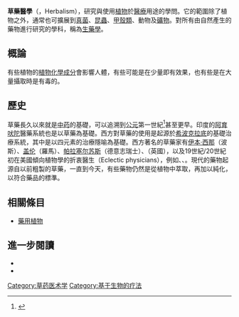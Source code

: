 {{medical}}
{{替代醫學系統}}
{{Expand|time=2017-12-02T07:16:14+00:00}}
'''草藥醫學'''（{{lang-en|Herbal medicine}}，Herbalism），研究與使用[[植物|植物]]於[[醫療|醫療]]用途的學問。它的範圍除了植物之外，通常也可擴展到[[真菌|真菌]]、[[昆蟲|昆蟲]]、[[甲殼類|甲殼類]]、動物及[[礦物|礦物]]。對所有由自然產生的藥物進行研究的學科，稱為[[生藥學|生藥學]]。

==概論==
有些植物的[[植物化學成分|植物化學成分]]會影響人體，有些可能是在少量即有效果，也有些是在大量攝取時是有毒的。

== 歷史 ==

草藥長久以來就是[[中药|中药]]的基礎，可以追溯到[[公元|公元]]第一世紀<ref>{{cite web |url=https://organicherbs.org.uk/ |title=Chinese Herbal Medicine |accessdate=2007-12-19 |deadurl=yes |archiveurl=https://web.archive.org/web/20140820230804/https://organicherbs.org.uk/ |archivedate=2014-08-20 }}</ref>甚至更早。印度的[[阿育吠陀|阿育吠陀]]醫藥系統也是以草藥為基礎。西方對草藥的使用是起源於[[希波克拉底|希波克拉底]]的基礎治療系統，其中是以四元素的治療隱喻為基礎。西方著名的草藥家有[[伊本·西那|伊本·西那]]（波斯）、[[盖伦|盖伦]]（羅馬）、[[帕拉塞尔苏斯|帕拉塞尔苏斯]]（德意志瑞士）、{{le|尼古拉斯·庫爾佩珀|Nicholas Culpeper}}（英國），以及19世紀/20世紀初在美國傾向植物學的折衷醫生（Eclectic physicians），例如{{le|John Milton Scudder|John Milton Scudder}}、{{le|Harvey Wickes Felter|Harvey Wickes Felter}}、{{le|John Uri Lloyd|John Uri Lloyd}}。現代的藥物起源自以前粗製的草藥，一直到今天，有些藥物仍然是從植物中萃取，再加以純化，以符合藥品的標準。
== 相關條目 ==
* [[藥用植物|藥用植物]]

== 進一步閱讀 ==
{{Commons category|Herbalism}}
* {{cite book|author=Aronson, Jeffrey K.|title=Meyler's Side Effects of Herbal Medicines|publisher=Elsevier|year=2008|isbn=9780080932903|url=https://books.google.com/books?id=_hkSTiEsKvkC|access-date=2020-01-10|archive-date=2020-04-02|archive-url=https://web.archive.org/web/20200402022025/https://books.google.com/books?id=_hkSTiEsKvkC|dead-url=no}}
* {{cite book|author=Braun, Lesley|author2=Cohen, Marc|last-author-amp=yes|year=2007|title=Herbs and Natural Supplements: An Evidence-Based Guide|publisher=Elsevier|isbn=9780729537964}}

{{藥草和真菌}}
{{傳統醫學}}
{{生物學史}}
{{Authority control}}

[[Category:草药医术学|Category:草药医术学]]
[[Category:基于生物的疗法|Category:基于生物的疗法]]